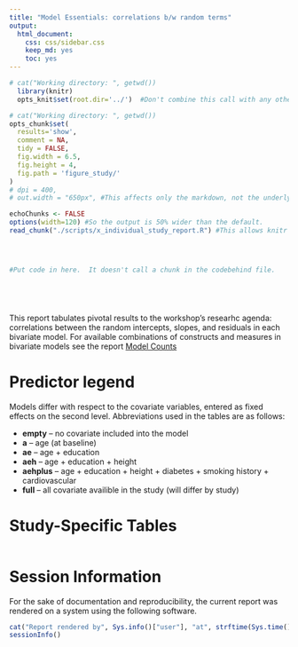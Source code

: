 ```yaml
---
title: "Model Essentials: correlations b/w random terms"
output:
  html_document:
    css: css/sidebar.css
    keep_md: yes
    toc: yes
---
```




<!--  Set the working directory to the repository's base directory; this assumes the report is nested inside of two directories.-->
```r
# cat("Working directory: ", getwd())
  library(knitr)
  opts_knit$set(root.dir='../')  #Don't combine this call with any other chunk -especially one that uses file paths.
```

<!-- Set the report-wide options, and point to the external code file. -->
```r
# cat("Working directory: ", getwd())
opts_chunk$set(
  results='show', 
  comment = NA, 
  tidy = FALSE,
  fig.width = 6.5, 
  fig.height = 4, 
  fig.path = 'figure_study/'
)
# dpi = 400,
# out.width = "650px", #This affects only the markdown, not the underlying png file.  The height will be scaled appropriately.

echoChunks <- FALSE
options(width=120) #So the output is 50% wider than the default.
read_chunk("./scripts/x_individual_study_report.R") #This allows knitr to call chunks tagged in the underlying *.R file.
```

<!-- Load the sources.  Suppress the output when loading sources. --> 
```r
```

<!-- Load 'sourced' R files.  Suppress the output when loading packages. --> 
```r
```

<!-- Load any Global functions and variables declared in the R file.  Suppress the output. --> 
```r
```

<!-- Declare any global functions specific to a Rmd output.  Suppress the output. --> 
```r
#Put code in here.  It doesn't call a chunk in the codebehind file.
```

<!-- Load the datasets.   -->
```r
```

<!-- Tweak the datasets.   -->
```r
```

```r
```


```r
```

This report tabulates pivotal results to the workshop's researhc agenda: correlations between the random intercepts, slopes, and residuals in each bivariate model. For available combinations of constructs and measures in bivariate models see the report [Model Counts](http://htmlpreview.github.io/?https://github.com/IALSA/IALSA-2015-Portland/blob/master/reports/counts.html)



# Predictor legend

Models differ with respect to the covariate variables, entered as fixed effects on the second level. Abbreviations used in the tables are as follows: 

- **empty** -- no covariate included into the model
- **a** -- age (at baseline)
- **ae** -- age + education
- **aeh** -- age + education + height
- **aehplus** -- age + education + height + diabetes + smoking history + cardiovascular
- **full** -- all covariate availible in the study (will differ by study)

# Study-Specific Tables

```r
```



# Session Information
For the sake of documentation and reproducibility, the current report was rendered on a system using the following software.

```r
cat("Report rendered by", Sys.info()["user"], "at", strftime(Sys.time(), "%Y-%m-%d, %H:%M %z"))
sessionInfo()
```
